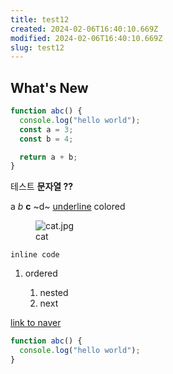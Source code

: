 ```yaml
---
title: test12
created: 2024-02-06T16:40:10.669Z
modified: 2024-02-06T16:40:10.669Z
slug: test12
---
```


## What's New

```js
function abc() {
  console.log("hello world");
  const a = 3;
  const b = 4;

  return a + b;
}
```

테스트 **문자열 ??**

a _b_ **c** ~d~ <u>underline</u> colored

<figure>
  <img src="./cat.jpg" alt="cat.jpg" />
  <figcaption>cat</figcaption>
</figure>

`inline code`

1.  ordered

    1.  nested
    2.  next

[link to naver](https://www.naver.com)

```js
function abc() {
  console.log("hello world");
}
```
